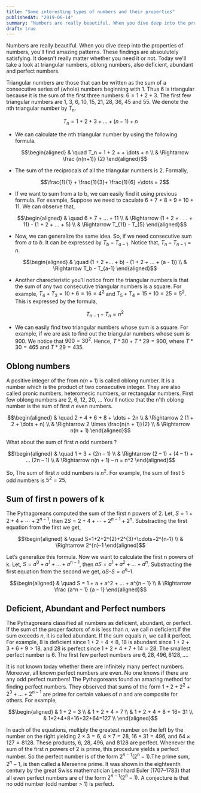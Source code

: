 ```yaml
---
title: "Some interesting types of numbers and their properties"
publishedAt: "2019-06-14"
summary: "Numbers are really beautiful. When you dive deep into the properties of numbers, you'll find amazing patterns. Today we'll take a look at triangular numbers, oblong numbers, also deficient, abundant and perfect numbers."
draft: true
---
```


Numbers are really beautiful. When you dive deep into the properties of numbers, you&apos;ll find amazing patterns. These findings are absoulutely satisfying. It doesn&apos;t really matter whether you need it or not. Today we&apos;ll take a look at triangular numbers, oblong numbers, also deficient, abundant and perfect numbers.

Triangular numbers are those that can be written as the sum of a consecutive series of (whole) numbers beginning with 1. Thus 6 is triangular because it is the sum of the first three numbers: $6 = 1 + 2 + 3$. The first few triangular numbers are $1$, $3$, $6$, $10$, $15$, $21$, $28$, $36$, $45$ and $55$. We denote the nth triangular number by $T_n$.

$$T_n = 1 + 2 + 3 + \dots + (n-1) + n$$

- We can calculate the nth triangular number by using the following formula.

  $$\begin{aligned} & \quad T_n = 1 + 2 + + \dots + n \\ & \Rightarrow \frac {n(n+1)} {2} \end{aligned}$$

- The sum of the reciprocals of all the triangular numbers is 2. Formally,

  $$\frac{1}{1} + \frac{1}{3}+ \frac{1}{6} +\dots = 2$$

- If we want to sum from a to b, we can easily find it using previous formula. For example, Suppose we need to caculate 6 + 7 + 8 + 9 + 10 + 11. We can observe that,

  $$\begin{aligned} & \quad 6 + 7 + … + 11 \\ & \Rightarrow (1 + 2 + . . . + 11) - (1 + 2 + … + 5) \\ & \Rightarrow T_{11} - T_{5} \end{aligned}$$

- Now, we can generalize the same idea. So, if we need consecutive sum from $a$ to $b$. It can be expressed by $T_b - T_{a-1}$. Notice that, $T_n - T_{n-1} = n$.

  $$\begin{aligned} & \quad (1 + 2 +… + b) - (1 + 2 + … + (a - 1)) \\ & \Rightarrow T_b - T_{a-1} \end{aligned}$$

- Another charecteristic you&apos;ll notice from the triangular numbers is that the sum of any two consecutive triangular numbers is a square. For example, $T_4 + T_3 = 10 + 6 = 16 = 4^2$ and $T_5 + T_4 = 15 + 10 =25 = 5^2$. This is expressed by the formula,

  $$T_{n - 1} + T_n = n^2$$

- We can easily find two triangular numbers whose sum is a square. For example, if we are ask to find out the triangular numbers whose sum is $900$. We notice that $900 = 30^2$. Hence, $T*{30} + T*{29} = 900$, where $T*{30} = 465$ and $T*{29} = 435$.

## Oblong numbers

A positive integer of the from $n(n + 1)$ is called oblong number. It is a number which is the product of two consecutive integer. They are also called pronic numbers, heteromecic numbers, or rectangular numbers. First few oblong numbers are $2$, $6$, $12$, $20$, … You&apos;ll notice that the n&apos;th oblong number is the sum of first $n$ even numbers.

$$\begin{aligned} & \quad 2 + 4 + 6 + 8 + \dots + 2n \\ & \Rightarrow 2 (1 + 2 + \dots + n) \\ & \Rightarrow 2 \times \frac{n(n + 1)}{2} \\ & \Rightarrow n(n + 1) \end{aligned}$$

What about the sum of first $n$ odd numbers ?

$$\begin{aligned} & \quad 1 + 3 + (2n – 1) \\ & \Rightarrow (2 – 1) + (4 – 1) + … (2n – 1) \\ & \Rightarrow n(n + 1) – n = n^2 \end{aligned}$$

So, The sum of first $n$ odd numbers is $n^2$. For example, the sum of first $5$ odd numbers is $5^2 = 25$.

## Sum of first n powers of k

The Pythagoreans computed the sum of the first n powers of 2. Let, $S=1+2+4+\cdots+2^{n-1}$, then $2 S=2+4+\cdots+2^{n-1}+2^{n}$. Substracting the first equation from the first we get,

$$\begin{aligned} & \quad S=1+2+2^{2}+2^{3}+\cdots+2^{n-1} \\ & \Rightarrow 2^{n}-1 \end{aligned}$$

Let’s generalize this formula. Now we want to calculate the first n powers of k. Let, $S = a^0 + a^1 + … + a^{n-1}$, then $aS = a^1 + a^2 + … + a^n$. Substracting the first equation from the second we get, $aS – S = a^n – 1$.

$$\begin{aligned} & \quad S = 1 + a + a^2 + … + a^{n – 1} \\ & \Rightarrow \frac {a^n – 1} {a – 1} \end{aligned}$$

## Deficient, Abundant and Perfect numbers

The Pythagoreans classified all numbers as deficient, abundant, or perfect. If the sum of the proper factors of $n$ is less than $n$, we call $n$ deficient.If the sum exceeds $n$, it is called abundant. If the sum equals $n$, we call it perfect. For example, $8$ is deficient since $1 + 2 + 4 < 8$, $18$ is abundant since $1 + 2 + 3 + 6 + 9 > 18$, and $28$ is perfect since $1 + 2 + 4 + 7 + 14 = 28$. The smallest perfect number is $6$. The first few perfect numbers are $6, 28, 496, 8128, \dots$.

It is not known today whether there are infinitely many perfect numbers. Moreover, all known perfect numbers are even. No one knows if there are any odd perfect numbers! The Pythagoreans found an amazing method for finding perfect numbers. They observed that sums of the form $1 + 2+ 2^2 +2^3 + … +2^{n - 1}$ are prime for certain values of $n$ and are composite for others. For example,

$$\begin{aligned} & 1 + 2 = 3 \\ & 1 + 2 + 4 = 7 \\ & 1 + 2 + 4 + 8 + 16= 31 \\ & 1+2+4+8+16+32+64=127 \\ \end{aligned}$$

In each of the equations, multiply the greatest number on the left by the number on the right yielding $2 × 3 = 6$, $4 × 7 = 28$, $16 × 31 = 496$, and $64 × 127 = 8128$. These products, $6$, $28$, $496$, and $8128$ are perfect. Whenever the sum of the first $n$ powers of $2$ is prime, this procedure yields a perfect number. So the perfect number is of the form $2^{n-1}(2^n - 1)$.The prime sum, $2^n - 1$, is then called a Mersenne prime. It was shown in the eighteenth century by the great Swiss mathematician Leonhard Euler (1707–1783) that all even perfect numbers are of the form $2^{n-1}(2^n - 1)$. A conjecture is that no odd number (odd number > $1$) is perfect.

